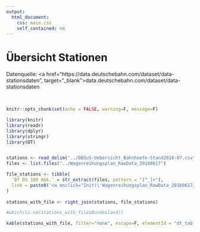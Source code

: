 ```yaml
---
output: 
  html_document: 
    css: main.css
    self_contained: no
---
```


<a id="back-to-overview" onclick="hide_wgr()" style="display:none;"><< Zurück zur Übersicht</a>

<div id="wgr"></div>
<div id="data_table">

# Übersicht Stationen

Datenquelle: <a href="https://data.deutschebahn.com/dataset/data-stationsdaten", target="_blank">data.deutschebahn.com/dataset/data-stationsdaten</a>

</br>

```r
knitr::opts_chunk$set(echo = FALSE, warning=F, message=F)
```

```r
library(knitr)
library(readr)
library(dplyr)
library(stringr)
library(DT)


stations <- read_delim("../DBSuS-Uebersicht_Bahnhoefe-Stand2016-07.csv", delim = ";")
files <- list.files("../Wagenreihungsplan_RawData_20160617")

file_stations <- tibble(
  `Bf DS 100 Abk.` = str_extract(files, pattern = "[^_]+"),
  link = paste0('<a onclick="Init(\'Wagenreihungsplan_RawData_20160617/', files, '\')">', files, "</a>")
)
  
stations_with_file <- right_join(stations, file_stations)

#which(is.na(stations_with_file$Bundesland))

kable(stations_with_file, filter="none", escape=F, elementId = "dt_table")

```

</div>

<script src="loadXML.js"></script>


